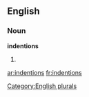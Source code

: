 
==English==

===Noun===
'''indentions'''

# {{plural of|[[indention]]}}

[[Category:English plurals]]

[[ar:indentions]]
[[fr:indentions]]